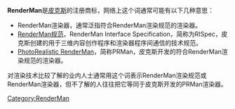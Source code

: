 '''RenderMan'''是[[皮克斯|皮克斯]]的注册商标，网络上这个词通常可能有以下几种意思：
* RenderMan渲染器，通常泛指符合RenderMan渲染规范的渲染器。
* [[RenderMan规范|RenderMan规范]]，RenderMan Interface Specification，简称为RISpec，皮克斯创建的用于三维内容创作程序和渲染器程序间通信的技术规范。
* [[PRMan|PhotoRealistic RenderMan]]，简称PRMan，皮克斯开发的符合RenderMan渲染规范的渲染器。

对渲染技术比较了解的业内人士通常用这个词表示RenderMan渲染规范或RenderMan渲染器，但不了解的人往往把它等同于皮克斯开发的PRMan渲染器。

[[Category:RenderMan|Category:RenderMan]]

{{消歧义}}